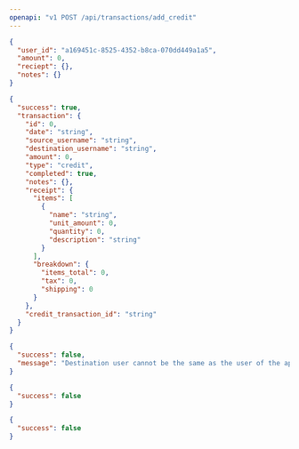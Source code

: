 ```yaml
---
openapi: "v1 POST /api/transactions/add_credit"
---
```


<RequestExample>

```json Payload
{
  "user_id": "a169451c-8525-4352-b8ca-070dd449a1a5",
  "amount": 0,
  "reciept": {},
  "notes": {}
}
```

</RequestExample>

<ResponseExample>

```json Response Example
{
  "success": true,
  "transaction": {
    "id": 0,
    "date": "string",
    "source_username": "string",
    "destination_username": "string",
    "amount": 0,
    "type": "credit",
    "completed": true,
    "notes": {},
    "receipt": {
      "items": [
        {
          "name": "string",
          "unit_amount": 0,
          "quantity": 0,
          "description": "string"
        }
      ],
      "breakdown": {
        "items_total": 0,
        "tax": 0,
        "shipping": 0
      }
    },
    "credit_transaction_id": "string"
  }
}
```

```json 400
{
  "success": false,
  "message": "Destination user cannot be the same as the user of the api app"
}
```

```json 403
{
  "success": false
}
```

```json 404
{
  "success": false
}
```

</ResponseExample>
